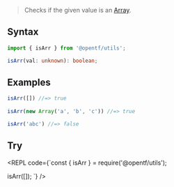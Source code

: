 
> Checks if the given value is an [Array](https://developer.mozilla.org/en-US/docs/Web/JavaScript/Reference/Global_Objects/Array).

## Syntax

```ts
import { isArr } from '@opentf/utils';

isArr(val: unknown): boolean;
```

## Examples

```ts
isArr([]) //=> true
 
isArr(new Array('a', 'b', 'c')) //=> true

isArr('abc') //=> false
```

## Try

<REPL code={`const { isArr } = require('@opentf/utils');

isArr([]);
`} />